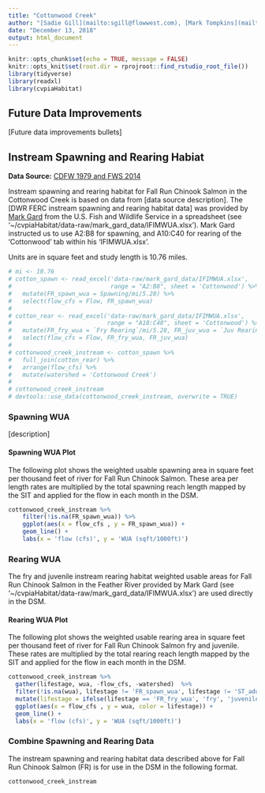 ```yaml
---
title: "Cottonwood Creek"
author: "[Sadie Gill](mailto:sgill@flowwest.com), [Mark Tompkins](mailto:mtompkins@flowwest.com)"
date: "December 13, 2018"
output: html_document
---
```


```r
knitr::opts_chunk$set(echo = TRUE, message = FALSE)
knitr::opts_knit$set(root.dir = rprojroot::find_rstudio_root_file())
library(tidyverse)
library(readxl)
library(cvpiaHabitat)
```
## Future Data Improvements
[Future data improvements bullets]

## Instream Spawning and Rearing Habiat

**Data Source:**
[CDFW 1979 and FWS 2014](https://s3-us-west-2.amazonaws.com/cvpiahabitat-r-package/cvpia-sit-model-inputs/CDFW1979_CottonwoodSpawningIFIM.PDF)

Instream spawning and rearing habitat for Fall Run Chinook Salmon in the Cottonwood Creek is based on data from [data source description]. The [DWR FERC instream spawning and rearing habitat data] was provided by [Mark Gard](mailto:mark_gard@fws.gov) from the U.S. Fish and Wildlife Service in a spreadsheet (see '~/cvpiaHabitat/data-raw/mark_gard_data/IFIMWUA.xlsx'). Mark Gard instructed us to use A2:B8 for spawning, and A10:C40 for rearing of the 'Cottonwood' tab within his 'IFIMWUA.xlsx'. 

Units are in square feet and study length is 10.76 miles.

```r
# mi <- 10.76
# cotton_spawn <- read_excel('data-raw/mark_gard_data/IFIMWUA.xlsx', 
#                            range = "A2:B8", sheet = 'Cottonwood') %>% 
#   mutate(FR_spawn_wua = Spawning/mi/5.28) %>% 
#   select(flow_cfs = Flow, FR_spawn_wua)
# 
# cotton_rear <- read_excel('data-raw/mark_gard_data/IFIMWUA.xlsx', 
#                           range = "A10:C40", sheet = 'Cottonwood') %>% 
#   mutate(FR_fry_wua = `Fry Rearing`/mi/5.28, FR_juv_wua = `Juv Rearing`/mi/5.28) %>% 
#   select(flow_cfs = Flow, FR_fry_wua, FR_juv_wua)
# 
# cottonwood_creek_instream <- cotton_spawn %>% 
#   full_join(cotton_rear) %>% 
#   arrange(flow_cfs) %>% 
#   mutate(watershed = 'Cottonwood Creek')
# 
# cottonwood_creek_instream
# devtools::use_data(cottonwood_creek_instream, overwrite = TRUE)
```

### Spawning WUA 
[description]

#### Spawning WUA Plot
The following plot shows the weighted usable spawning area in square feet per thousand feet of river for Fall Run Chinook Salmon. These area per length rates are multiplied by the total spawning reach length mapped by the SIT and applied for the flow in each month in the DSM.

``` r
cottonwood_creek_instream %>% 
    filter(!is.na(FR_spawn_wua)) %>%
    ggplot(aes(x = flow_cfs , y = FR_spawn_wua)) +
    geom_line() +
    labs(x = 'flow (cfs)', y = 'WUA (sqft/1000ft)')
```

### Rearing WUA
The fry and juvenile instream rearing habitat weighted usable areas for Fall Run Chinook Salmon in the Feather River provided by Mark Gard (see '~/cvpiaHabitat/data-raw/mark_gard_data/IFIMWUA.xlsx') are used directly in the DSM. 

#### Rearing WUA Plot

The following plot shows the weighted usable rearing area in square feet per thousand feet of river for Fall Run Chinook Salmon fry and juvenile. These rates are multiplied by the total rearing reach length mapped by the SIT and applied for the flow in each month in the DSM.
``` r
cottonwood_creek_instream %>% 
  gather(lifestage, wua, -flow_cfs, -watershed)  %>% 
  filter(!is.na(wua), lifestage != 'FR_spawn_wua', lifestage != 'ST_adult_wua') %>%
  mutate(lifestage = ifelse(lifestage == 'FR_fry_wua', 'fry', 'juvenile')) %>% 
  ggplot(aes(x = flow_cfs , y = wua, color = lifestage)) +
  geom_line() +
  labs(x = 'flow (cfs)', y = 'WUA (sqft/1000ft)')
```

### Combine Spawning and Rearing Data
The instream spawning and rearing habitat data described above for Fall Run Chinook Salmon (FR) is for use in the DSM in the following format.
```r
cottonwood_creek_instream
```
